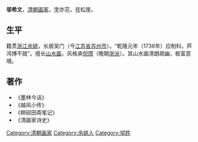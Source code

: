 '''邬希文'''，[[清朝|清朝]][[画家|画家]]，[[表字|字]]亦范，[[号|号]]松崖。

==生平==
籍贯[[浙江|浙江]][[余姚|余姚]]，长居吴门（今[[江苏省|江苏省]][[苏州市|苏州市]]）。“乾隆元年（1736年）应制科，芦鸿博不就”。擅长[[山水画|山水画]]，风格承[[倪瓒|倪瓒]]（晚期[[浙派|浙派]]）。其山水画清朗疏幽，极富意境。

==著作==
*《墨林今话》
*《越风小传》
*《畊砚田斋笔记》
*《清画家诗史》

{{Authority control}}
{{DEFAULTSORT:W}}
[[Category:清朝画家|Category:清朝画家]]
[[Category:余姚人|Category:余姚人]]
[[Category:邬姓|Category:邬姓]]